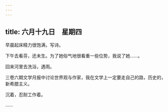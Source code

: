 ```yaml
---
---
---
```

title: 六月十九日　星期四
---




早晨起床精力很饱满，写诗。

下午去看芬，还未生。为了她俗气地很看重一些位势，我说了她……。

回来河里去洗浴，遇雨。

三卷六期文学月报中讨论世界观与作家，我在文学上一定要走自己的路，历史的，新希腊主义。

沉着，忍耐工作着。

……